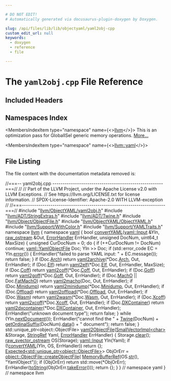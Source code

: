 ```yaml
---

# DO NOT EDIT!
# Automatically generated via docusaurus-plugin-doxygen by Doxygen.

slug: /api/files/lib/lib/objectyaml/yaml2obj-cpp
custom_edit_url: null
keywords:
  - doxygen
  - reference
  - file

---
```





# The `yaml2obj.cpp` File Reference

<DoxygenPage pluginConfig={pluginConfig}>



## Included Headers

<IncludesList>
<IncludesListItem
  filePath="llvm/ObjectYAML/yaml2obj.h"
  permalink="/docs/api/files/include/include/llvm/include/llvm/objectyaml/yaml2obj-h"
  isLocal="true" />
<IncludesListItem
  filePath="llvm/ADT/StringExtras.h"
  permalink="/docs/api/files/include/include/llvm/include/llvm/adt/stringextras-h"
  isLocal="true" />
<IncludesListItem
  filePath="llvm/ADT/Twine.h"
  permalink="/docs/api/files/include/include/llvm/include/llvm/adt/twine-h"
  isLocal="true" />
<IncludesListItem
  filePath="llvm/Object/ObjectFile.h"
  permalink="/docs/api/files/include/include/llvm/include/llvm/object/objectfile-h"
  isLocal="true" />
<IncludesListItem
  filePath="llvm/ObjectYAML/ObjectYAML.h"
  permalink="/docs/api/files/include/include/llvm/include/llvm/objectyaml/objectyaml-h"
  isLocal="true" />
<IncludesListItem
  filePath="llvm/Support/WithColor.h"
  permalink="/docs/api/files/include/include/llvm/include/llvm/support/withcolor-h"
  isLocal="true" />
<IncludesListItem
  filePath="llvm/Support/YAMLTraits.h"
  permalink="/docs/api/files/include/include/llvm/include/llvm/support/yamltraits-h"
  isLocal="true" />
</IncludesList>

## Namespaces Index

<MembersIndex>

<MembersIndexItem
  type="namespace"
  name={<><a href="/docs/api/namespaces/llvm">llvm</a></>}>
This is an optimization pass for GlobalISel generic memory operations. <a href="/docs/api/namespaces/llvm/#details">More...</a>
</MembersIndexItem>

<MembersIndexItem
  type="namespace"
  name={<><a href="/docs/api/namespaces/llvm/yaml">llvm::yaml</a></>}>
</MembersIndexItem>

</MembersIndex>


## File Listing

The file content with the documentation metadata removed is:

<ProgramListing>

<Link id="l00001" /><CodeLine lineNumber="1"><Highlight kind="comment">//===-- yaml2obj.cpp ------------------------------------------------------===//</Highlight><Highlight kind="normal"></Highlight></CodeLine>
<Link id="l00002" /><CodeLine lineNumber="2"><Highlight kind="normal"></Highlight><Highlight kind="comment">//</Highlight><Highlight kind="normal"></Highlight></CodeLine>
<Link id="l00003" /><CodeLine lineNumber="3"><Highlight kind="normal"></Highlight><Highlight kind="comment">// Part of the LLVM Project, under the Apache License v2.0 with LLVM Exceptions.</Highlight><Highlight kind="normal"></Highlight></CodeLine>
<Link id="l00004" /><CodeLine lineNumber="4"><Highlight kind="normal"></Highlight><Highlight kind="comment">// See https://llvm.org/LICENSE.txt for license information.</Highlight><Highlight kind="normal"></Highlight></CodeLine>
<Link id="l00005" /><CodeLine lineNumber="5"><Highlight kind="normal"></Highlight><Highlight kind="comment">// SPDX-License-Identifier: Apache-2.0 WITH LLVM-exception</Highlight><Highlight kind="normal"></Highlight></CodeLine>
<Link id="l00006" /><CodeLine lineNumber="6"><Highlight kind="normal"></Highlight><Highlight kind="comment">//</Highlight><Highlight kind="normal"></Highlight></CodeLine>
<Link id="l00007" /><CodeLine lineNumber="7"><Highlight kind="normal"></Highlight><Highlight kind="comment">//===----------------------------------------------------------------------===//</Highlight><Highlight kind="normal"></Highlight></CodeLine>
<Link id="l00008" /><CodeLine lineNumber="8"><Highlight kind="normal"></Highlight></CodeLine>
<Link id="l00009" /><CodeLine lineNumber="9"><Highlight kind="normal"></Highlight><Highlight kind="preprocessor">#include &quot;<a href="/docs/api/files/include/include/llvm/include/llvm/objectyaml/yaml2obj-h">llvm/ObjectYAML/yaml2obj.h</a>&quot;</Highlight><Highlight kind="normal"></Highlight></CodeLine>
<Link id="l00010" /><CodeLine lineNumber="10"><Highlight kind="normal"></Highlight><Highlight kind="preprocessor">#include &quot;<a href="/docs/api/files/include/include/llvm/include/llvm/adt/stringextras-h">llvm/ADT/StringExtras.h</a>&quot;</Highlight><Highlight kind="normal"></Highlight></CodeLine>
<Link id="l00011" /><CodeLine lineNumber="11"><Highlight kind="normal"></Highlight><Highlight kind="preprocessor">#include &quot;<a href="/docs/api/files/include/include/llvm/include/llvm/adt/twine-h">llvm/ADT/Twine.h</a>&quot;</Highlight><Highlight kind="normal"></Highlight></CodeLine>
<Link id="l00012" /><CodeLine lineNumber="12"><Highlight kind="normal"></Highlight><Highlight kind="preprocessor">#include &quot;<a href="/docs/api/files/include/include/llvm/include/llvm/object/objectfile-h">llvm/Object/ObjectFile.h</a>&quot;</Highlight><Highlight kind="normal"></Highlight></CodeLine>
<Link id="l00013" /><CodeLine lineNumber="13"><Highlight kind="normal"></Highlight><Highlight kind="preprocessor">#include &quot;<a href="/docs/api/files/include/include/llvm/include/llvm/objectyaml/objectyaml-h">llvm/ObjectYAML/ObjectYAML.h</a>&quot;</Highlight><Highlight kind="normal"></Highlight></CodeLine>
<Link id="l00014" /><CodeLine lineNumber="14"><Highlight kind="normal"></Highlight><Highlight kind="preprocessor">#include &quot;<a href="/docs/api/files/include/include/llvm/include/llvm/support/withcolor-h">llvm/Support/WithColor.h</a>&quot;</Highlight><Highlight kind="normal"></Highlight></CodeLine>
<Link id="l00015" /><CodeLine lineNumber="15"><Highlight kind="normal"></Highlight><Highlight kind="preprocessor">#include &quot;<a href="/docs/api/files/include/include/llvm/include/llvm/support/yamltraits-h">llvm/Support/YAMLTraits.h</a>&quot;</Highlight><Highlight kind="normal"></Highlight></CodeLine>
<Link id="l00016" /><CodeLine lineNumber="16"><Highlight kind="normal"></Highlight></CodeLine>
<Link id="l00017" /><CodeLine lineNumber="17"><Highlight kind="normal"></Highlight><Highlight kind="keyword">namespace </Highlight><Highlight kind="normal"><a href="/docs/api/namespaces/llvm">llvm</a> &#123;</Highlight></CodeLine>
<Link id="l00018" /><CodeLine lineNumber="18"><Highlight kind="normal"></Highlight><Highlight kind="keyword">namespace </Highlight><Highlight kind="normal"><a href="/docs/api/namespaces/llvm/yaml">yaml</a> &#123;</Highlight></CodeLine>
<Link id="l00019" /><CodeLine lineNumber="19"><Highlight kind="normal"></Highlight></CodeLine>
<Link id="l00020" /><CodeLine lineNumber="20" lineLink="/docs/api/namespaces/llvm/yaml/#a805f6e017afb868ed3f50b1b76d35468"><Highlight kind="normal"></Highlight><Highlight kind="keywordtype">bool</Highlight><Highlight kind="normal"> <a href="/docs/api/namespaces/llvm/yaml/#a805f6e017afb868ed3f50b1b76d35468">convertYAML</a>(<a href="/docs/api/classes/llvm/yaml/input">yaml::Input</a> &amp;YIn, <a href="/docs/api/classes/llvm/raw-ostream">raw&#95;ostream</a> &amp;Out, <a href="/docs/api/namespaces/llvm/yaml/#a4f9dfab3b02d41c6e26e306c90eab66b">ErrorHandler</a> ErrHandler,</Highlight></CodeLine>
<Link id="l00021" /><CodeLine lineNumber="21"><Highlight kind="normal">                 </Highlight><Highlight kind="keywordtype">unsigned</Highlight><Highlight kind="normal"> DocNum, uint64&#95;t MaxSize) &#123;</Highlight></CodeLine>
<Link id="l00022" /><CodeLine lineNumber="22"><Highlight kind="normal">  </Highlight><Highlight kind="keywordtype">unsigned</Highlight><Highlight kind="normal"> CurDocNum = 0;</Highlight></CodeLine>
<Link id="l00023" /><CodeLine lineNumber="23"><Highlight kind="normal">  </Highlight><Highlight kind="keywordflow">do</Highlight><Highlight kind="normal"> &#123;</Highlight></CodeLine>
<Link id="l00024" /><CodeLine lineNumber="24"><Highlight kind="normal">    </Highlight><Highlight kind="keywordflow">if</Highlight><Highlight kind="normal"> (++CurDocNum != DocNum)</Highlight></CodeLine>
<Link id="l00025" /><CodeLine lineNumber="25"><Highlight kind="normal">      </Highlight><Highlight kind="keywordflow">continue</Highlight><Highlight kind="normal">;</Highlight></CodeLine>
<Link id="l00026" /><CodeLine lineNumber="26"><Highlight kind="normal"></Highlight></CodeLine>
<Link id="l00027" /><CodeLine lineNumber="27"><Highlight kind="normal">    <a href="/docs/api/structs/llvm/yaml/yamlobjectfile">yaml::YamlObjectFile</a> Doc;</Highlight></CodeLine>
<Link id="l00028" /><CodeLine lineNumber="28"><Highlight kind="normal">    YIn &gt;&gt; Doc;</Highlight></CodeLine>
<Link id="l00029" /><CodeLine lineNumber="29"><Highlight kind="normal">    </Highlight><Highlight kind="keywordflow">if</Highlight><Highlight kind="normal"> (std::error&#95;code EC = YIn.<a href="/docs/api/classes/llvm/yaml/input/#aa353fb192bcd1d2e0561858ad440829b">error</a>()) &#123;</Highlight></CodeLine>
<Link id="l00030" /><CodeLine lineNumber="30"><Highlight kind="normal">      ErrHandler(</Highlight><Highlight kind="stringliteral">&quot;failed to parse YAML input: &quot;</Highlight><Highlight kind="normal"> + EC.message());</Highlight></CodeLine>
<Link id="l00031" /><CodeLine lineNumber="31"><Highlight kind="normal">      </Highlight><Highlight kind="keywordflow">return</Highlight><Highlight kind="normal"> </Highlight><Highlight kind="keyword">false</Highlight><Highlight kind="normal">;</Highlight></CodeLine>
<Link id="l00032" /><CodeLine lineNumber="32"><Highlight kind="normal">    &#125;</Highlight></CodeLine>
<Link id="l00033" /><CodeLine lineNumber="33"><Highlight kind="normal"></Highlight></CodeLine>
<Link id="l00034" /><CodeLine lineNumber="34"><Highlight kind="normal">    </Highlight><Highlight kind="keywordflow">if</Highlight><Highlight kind="normal"> (Doc.<a href="/docs/api/structs/llvm/yaml/yamlobjectfile/#aae63706d441149b5a89faee87d273718">Arch</a>)</Highlight></CodeLine>
<Link id="l00035" /><CodeLine lineNumber="35"><Highlight kind="normal">      </Highlight><Highlight kind="keywordflow">return</Highlight><Highlight kind="normal"> <a href="/docs/api/namespaces/llvm/yaml/#ace523ea68fd49787987759de81452913">yaml2archive</a>(&#42;Doc.<a href="/docs/api/structs/llvm/yaml/yamlobjectfile/#aae63706d441149b5a89faee87d273718">Arch</a>, Out, ErrHandler);</Highlight></CodeLine>
<Link id="l00036" /><CodeLine lineNumber="36"><Highlight kind="normal">    </Highlight><Highlight kind="keywordflow">if</Highlight><Highlight kind="normal"> (Doc.<a href="/docs/api/structs/llvm/yaml/yamlobjectfile/#ab82ba8dc13fe89b883afd141e01bd5bc">Elf</a>)</Highlight></CodeLine>
<Link id="l00037" /><CodeLine lineNumber="37"><Highlight kind="normal">      </Highlight><Highlight kind="keywordflow">return</Highlight><Highlight kind="normal"> <a href="/docs/api/namespaces/llvm/yaml/#a213b80c86e78b5996e10721b4e1fa60f">yaml2elf</a>(&#42;Doc.<a href="/docs/api/structs/llvm/yaml/yamlobjectfile/#ab82ba8dc13fe89b883afd141e01bd5bc">Elf</a>, Out, ErrHandler, MaxSize);</Highlight></CodeLine>
<Link id="l00038" /><CodeLine lineNumber="38"><Highlight kind="normal">    </Highlight><Highlight kind="keywordflow">if</Highlight><Highlight kind="normal"> (Doc.<a href="/docs/api/structs/llvm/yaml/yamlobjectfile/#ab76cfa25ade2a97228997d00f6eeaa5d">Coff</a>)</Highlight></CodeLine>
<Link id="l00039" /><CodeLine lineNumber="39"><Highlight kind="normal">      </Highlight><Highlight kind="keywordflow">return</Highlight><Highlight kind="normal"> <a href="/docs/api/namespaces/llvm/yaml/#a4d6a2ded1cd4aa254c797df12e8b3feb">yaml2coff</a>(&#42;Doc.<a href="/docs/api/structs/llvm/yaml/yamlobjectfile/#ab76cfa25ade2a97228997d00f6eeaa5d">Coff</a>, Out, ErrHandler);</Highlight></CodeLine>
<Link id="l00040" /><CodeLine lineNumber="40"><Highlight kind="normal">    </Highlight><Highlight kind="keywordflow">if</Highlight><Highlight kind="normal"> (Doc.<a href="/docs/api/structs/llvm/yaml/yamlobjectfile/#abd39fcd066296814b08a57fccc3b6d29">Goff</a>)</Highlight></CodeLine>
<Link id="l00041" /><CodeLine lineNumber="41"><Highlight kind="normal">      </Highlight><Highlight kind="keywordflow">return</Highlight><Highlight kind="normal"> <a href="/docs/api/namespaces/llvm/yaml/#a2784520357b354bd02247a1e405e55dc">yaml2goff</a>(&#42;Doc.<a href="/docs/api/structs/llvm/yaml/yamlobjectfile/#abd39fcd066296814b08a57fccc3b6d29">Goff</a>, Out, ErrHandler);</Highlight></CodeLine>
<Link id="l00042" /><CodeLine lineNumber="42"><Highlight kind="normal">    </Highlight><Highlight kind="keywordflow">if</Highlight><Highlight kind="normal"> (Doc.<a href="/docs/api/structs/llvm/yaml/yamlobjectfile/#a9862781a71deef3644162e1bbfd532f2">MachO</a> || Doc.<a href="/docs/api/structs/llvm/yaml/yamlobjectfile/#a35e9114e52a04ed2a141badae6f5247c">FatMachO</a>)</Highlight></CodeLine>
<Link id="l00043" /><CodeLine lineNumber="43"><Highlight kind="normal">      </Highlight><Highlight kind="keywordflow">return</Highlight><Highlight kind="normal"> <a href="/docs/api/namespaces/llvm/yaml/#ac833d46476c64ddb1f79d57f9642e7b9">yaml2macho</a>(Doc, Out, ErrHandler);</Highlight></CodeLine>
<Link id="l00044" /><CodeLine lineNumber="44"><Highlight kind="normal">    </Highlight><Highlight kind="keywordflow">if</Highlight><Highlight kind="normal"> (Doc.<a href="/docs/api/structs/llvm/yaml/yamlobjectfile/#ae817fdfb779da49a665f7a258cb70618">Minidump</a>)</Highlight></CodeLine>
<Link id="l00045" /><CodeLine lineNumber="45"><Highlight kind="normal">      </Highlight><Highlight kind="keywordflow">return</Highlight><Highlight kind="normal"> <a href="/docs/api/namespaces/llvm/yaml/#aec505024f93ccc62d2b0214ac9bcb9f2">yaml2minidump</a>(&#42;Doc.<a href="/docs/api/structs/llvm/yaml/yamlobjectfile/#ae817fdfb779da49a665f7a258cb70618">Minidump</a>, Out, ErrHandler);</Highlight></CodeLine>
<Link id="l00046" /><CodeLine lineNumber="46"><Highlight kind="normal">    </Highlight><Highlight kind="keywordflow">if</Highlight><Highlight kind="normal"> (Doc.<a href="/docs/api/structs/llvm/yaml/yamlobjectfile/#a8894fd1f48d9bc457e79b429714b97bb">Offload</a>)</Highlight></CodeLine>
<Link id="l00047" /><CodeLine lineNumber="47"><Highlight kind="normal">      </Highlight><Highlight kind="keywordflow">return</Highlight><Highlight kind="normal"> <a href="/docs/api/namespaces/llvm/yaml/#a960217c66ca1fa6c96ec78eba269b580">yaml2offload</a>(&#42;Doc.<a href="/docs/api/structs/llvm/yaml/yamlobjectfile/#a8894fd1f48d9bc457e79b429714b97bb">Offload</a>, Out, ErrHandler);</Highlight></CodeLine>
<Link id="l00048" /><CodeLine lineNumber="48"><Highlight kind="normal">    </Highlight><Highlight kind="keywordflow">if</Highlight><Highlight kind="normal"> (Doc.<a href="/docs/api/structs/llvm/yaml/yamlobjectfile/#ac01fa0de36aefdd41e186b161e0ef205">Wasm</a>)</Highlight></CodeLine>
<Link id="l00049" /><CodeLine lineNumber="49"><Highlight kind="normal">      </Highlight><Highlight kind="keywordflow">return</Highlight><Highlight kind="normal"> <a href="/docs/api/namespaces/llvm/yaml/#a8b1655eaeda3923a7f61f45b19de9ffb">yaml2wasm</a>(&#42;Doc.<a href="/docs/api/structs/llvm/yaml/yamlobjectfile/#ac01fa0de36aefdd41e186b161e0ef205">Wasm</a>, Out, ErrHandler);</Highlight></CodeLine>
<Link id="l00050" /><CodeLine lineNumber="50"><Highlight kind="normal">    </Highlight><Highlight kind="keywordflow">if</Highlight><Highlight kind="normal"> (Doc.<a href="/docs/api/structs/llvm/yaml/yamlobjectfile/#a5a350c6386d362aecc1e3c52b16a9f14">Xcoff</a>)</Highlight></CodeLine>
<Link id="l00051" /><CodeLine lineNumber="51"><Highlight kind="normal">      </Highlight><Highlight kind="keywordflow">return</Highlight><Highlight kind="normal"> <a href="/docs/api/namespaces/llvm/yaml/#ab9ecc2a54712936510ae9b0e4d250e35">yaml2xcoff</a>(&#42;Doc.<a href="/docs/api/structs/llvm/yaml/yamlobjectfile/#a5a350c6386d362aecc1e3c52b16a9f14">Xcoff</a>, Out, ErrHandler);</Highlight></CodeLine>
<Link id="l00052" /><CodeLine lineNumber="52"><Highlight kind="normal">    </Highlight><Highlight kind="keywordflow">if</Highlight><Highlight kind="normal"> (Doc.<a href="/docs/api/structs/llvm/yaml/yamlobjectfile/#adfa8f9dbb601427266cec53593212fc6">DXContainer</a>)</Highlight></CodeLine>
<Link id="l00053" /><CodeLine lineNumber="53"><Highlight kind="normal">      </Highlight><Highlight kind="keywordflow">return</Highlight><Highlight kind="normal"> <a href="/docs/api/namespaces/llvm/yaml/#a1f4a1a64eb0780aa5dd37462c16c29c9">yaml2dxcontainer</a>(&#42;Doc.<a href="/docs/api/structs/llvm/yaml/yamlobjectfile/#adfa8f9dbb601427266cec53593212fc6">DXContainer</a>, Out, ErrHandler);</Highlight></CodeLine>
<Link id="l00054" /><CodeLine lineNumber="54"><Highlight kind="normal"></Highlight></CodeLine>
<Link id="l00055" /><CodeLine lineNumber="55"><Highlight kind="normal">    ErrHandler(</Highlight><Highlight kind="stringliteral">&quot;unknown document type&quot;</Highlight><Highlight kind="normal">);</Highlight></CodeLine>
<Link id="l00056" /><CodeLine lineNumber="56"><Highlight kind="normal">    </Highlight><Highlight kind="keywordflow">return</Highlight><Highlight kind="normal"> </Highlight><Highlight kind="keyword">false</Highlight><Highlight kind="normal">;</Highlight></CodeLine>
<Link id="l00057" /><CodeLine lineNumber="57"><Highlight kind="normal"></Highlight></CodeLine>
<Link id="l00058" /><CodeLine lineNumber="58"><Highlight kind="normal">  &#125; </Highlight><Highlight kind="keywordflow">while</Highlight><Highlight kind="normal"> (YIn.<a href="/docs/api/classes/llvm/yaml/input/#a19ce7da8d438cf158c9b36d433ad386d">nextDocument</a>());</Highlight></CodeLine>
<Link id="l00059" /><CodeLine lineNumber="59"><Highlight kind="normal"></Highlight></CodeLine>
<Link id="l00060" /><CodeLine lineNumber="60"><Highlight kind="normal">  ErrHandler(</Highlight><Highlight kind="stringliteral">&quot;cannot find the &quot;</Highlight><Highlight kind="normal"> + <a href="/docs/api/classes/llvm/twine">Twine</a>(DocNum) +</Highlight></CodeLine>
<Link id="l00061" /><CodeLine lineNumber="61"><Highlight kind="normal">             <a href="/docs/api/namespaces/llvm/#ab1c9ec787b76e9f84df9711eb1ff19b6">getOrdinalSuffix</a>(DocNum).<a href="/docs/api/files/lib/lib/codegen/staticdatasplitter-cpp/#ad2fefd8832b4b1ea3dbb1f621063bbff">data</a>() + </Highlight><Highlight kind="stringliteral">&quot; document&quot;</Highlight><Highlight kind="normal">);</Highlight></CodeLine>
<Link id="l00062" /><CodeLine lineNumber="62"><Highlight kind="normal">  </Highlight><Highlight kind="keywordflow">return</Highlight><Highlight kind="normal"> </Highlight><Highlight kind="keyword">false</Highlight><Highlight kind="normal">;</Highlight></CodeLine>
<Link id="l00063" /><CodeLine lineNumber="63"><Highlight kind="normal">&#125;</Highlight></CodeLine>
<Link id="l00064" /><CodeLine lineNumber="64"><Highlight kind="normal"></Highlight></CodeLine>
<Link id="l00065" /><CodeLine lineNumber="65"><Highlight kind="normal">std::unique&#95;ptr&lt;object::ObjectFile&gt;</Highlight></CodeLine>
<Link id="l00066" /><CodeLine lineNumber="66" lineLink="/docs/api/namespaces/llvm/yaml/#a995e3c2084bb6204a7496128e9562fc0"><Highlight kind="normal"><a href="/docs/api/namespaces/llvm/yaml/#a995e3c2084bb6204a7496128e9562fc0">yaml2ObjectFile</a>(<a href="/docs/api/classes/llvm/smallvectorimpl">SmallVectorImpl&lt;char&gt;</a> &amp;Storage, <a href="/docs/api/classes/llvm/stringref">StringRef</a> Yaml,</Highlight></CodeLine>
<Link id="l00067" /><CodeLine lineNumber="67"><Highlight kind="normal">                <a href="/docs/api/namespaces/llvm/yaml/#a4f9dfab3b02d41c6e26e306c90eab66b">ErrorHandler</a> ErrHandler) &#123;</Highlight></CodeLine>
<Link id="l00068" /><CodeLine lineNumber="68"><Highlight kind="normal">  Storage.<a href="/docs/api/classes/llvm/smallvectorimpl/#aac0ea55010b7b1a301e65a0baea057aa">clear</a>();</Highlight></CodeLine>
<Link id="l00069" /><CodeLine lineNumber="69"><Highlight kind="normal">  <a href="/docs/api/classes/llvm/raw-svector-ostream">raw&#95;svector&#95;ostream</a> OS(Storage);</Highlight></CodeLine>
<Link id="l00070" /><CodeLine lineNumber="70"><Highlight kind="normal"></Highlight></CodeLine>
<Link id="l00071" /><CodeLine lineNumber="71"><Highlight kind="normal">  <a href="/docs/api/classes/llvm/yaml/input">yaml::Input</a> YIn(Yaml);</Highlight></CodeLine>
<Link id="l00072" /><CodeLine lineNumber="72"><Highlight kind="normal">  </Highlight><Highlight kind="keywordflow">if</Highlight><Highlight kind="normal"> (!<a href="/docs/api/namespaces/llvm/yaml/#a805f6e017afb868ed3f50b1b76d35468">convertYAML</a>(YIn, OS, ErrHandler))</Highlight></CodeLine>
<Link id="l00073" /><CodeLine lineNumber="73"><Highlight kind="normal">    </Highlight><Highlight kind="keywordflow">return</Highlight><Highlight kind="normal"> &#123;&#125;;</Highlight></CodeLine>
<Link id="l00074" /><CodeLine lineNumber="74"><Highlight kind="normal"></Highlight></CodeLine>
<Link id="l00075" /><CodeLine lineNumber="75"><Highlight kind="normal">  <a href="/docs/api/classes/llvm/expected">Expected&lt;std::unique&#95;ptr&lt;object::ObjectFile&gt;</a>&gt; ObjOrErr =</Highlight></CodeLine>
<Link id="l00076" /><CodeLine lineNumber="76"><Highlight kind="normal">      <a href="/docs/api/classes/llvm/object/objectfile/#a926af6aca697fdbacb3e3ea1000f0ec4">object::ObjectFile::createObjectFile</a>(</Highlight></CodeLine>
<Link id="l00077" /><CodeLine lineNumber="77"><Highlight kind="normal">          <a href="/docs/api/classes/llvm/memorybufferref">MemoryBufferRef</a>(OS.<a href="/docs/api/classes/llvm/raw-svector-ostream/#a9c2cac84e46d3e744aeca03dd3d557d1">str</a>(), </Highlight><Highlight kind="stringliteral">&quot;YamlObject&quot;</Highlight><Highlight kind="normal">));</Highlight></CodeLine>
<Link id="l00078" /><CodeLine lineNumber="78"><Highlight kind="normal">  </Highlight><Highlight kind="keywordflow">if</Highlight><Highlight kind="normal"> (ObjOrErr)</Highlight></CodeLine>
<Link id="l00079" /><CodeLine lineNumber="79"><Highlight kind="normal">    </Highlight><Highlight kind="keywordflow">return</Highlight><Highlight kind="normal"> std::move(&#42;ObjOrErr);</Highlight></CodeLine>
<Link id="l00080" /><CodeLine lineNumber="80"><Highlight kind="normal"></Highlight></CodeLine>
<Link id="l00081" /><CodeLine lineNumber="81"><Highlight kind="normal">  ErrHandler(<a href="/docs/api/namespaces/llvm/#aba83a013c55b19255697393a10d9165e">toString</a>(ObjOrErr.<a href="/docs/api/classes/llvm/expected/#a94789df4ebd03dc008e8adebaa66ac1f">takeError</a>()));</Highlight></CodeLine>
<Link id="l00082" /><CodeLine lineNumber="82"><Highlight kind="normal">  </Highlight><Highlight kind="keywordflow">return</Highlight><Highlight kind="normal"> &#123;&#125;;</Highlight></CodeLine>
<Link id="l00083" /><CodeLine lineNumber="83"><Highlight kind="normal">&#125;</Highlight></CodeLine>
<Link id="l00084" /><CodeLine lineNumber="84"><Highlight kind="normal"></Highlight></CodeLine>
<Link id="l00085" /><CodeLine lineNumber="85"><Highlight kind="normal">&#125; </Highlight><Highlight kind="comment">// namespace yaml</Highlight><Highlight kind="normal"></Highlight></CodeLine>
<Link id="l00086" /><CodeLine lineNumber="86"><Highlight kind="normal">&#125; </Highlight><Highlight kind="comment">// namespace llvm</Highlight><Highlight kind="normal"></Highlight></CodeLine>

</ProgramListing>

</DoxygenPage>
